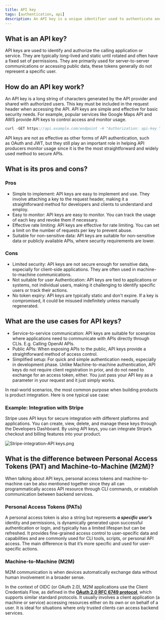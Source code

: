 ```yaml
---
title: API key
tags: [authentication, api]
description: An API key is a unique identifier used to authenticate and authorize a client when accessing an API. It serves as a secret token included in API requests to verify the client’s identity and allow access to specific resources or services. API keys are typically used in server-to-server communications or when accessing public data.
---
```


## What is an API key?

API keys are used to identify and authorize the calling application or service. They are typically long-lived and static until rotated and often have a fixed set of permissions. They are primarily used for server-to-server communications or accessing public data, these tokens generally do not represent a specific user.

## How do an API key work?

An API key is a long string of characters generated by the API provider and shared with authorized users. This key must be included in the request header when accessing the API. API keys are simple and effective for basic security needs. For example, popular services like Google Maps API and AWS provide API keys to control access and monitor usage.

```java
curl -GET https://api.example.com/endpoint -H "Authorization: api-key YOUR_API_KEY"
```

API keys are not as effective as other forms of API authentication, such as OAuth and JWT, but they still play an important role in helping API producers monitor usage since it is the the most straightforward and widely used method to secure APIs.

## What is its pros and cons?

### Pros

- Simple to implement: API keys are easy to implement and use. They involve attaching a key to the request header, making it a straightforward method for developers and clients to understand and employ.
- Easy to monitor: API keys are easy to monitor. You can track the usage of each key and revoke them if necessary.
- Effective rate limiting: API keys are effective for rate limiting. You can set a limit on the number of requests per key to prevent abuse.
- Suitable for non-sensitive data: API keys are suitable for non-sensitive data or publicly available APIs, where security requirements are lower.

### Cons

- Limited security: API keys are not secure enough for sensitive data, especially for client-side applications. They are often used in machine-to-machine communications.
- Not suitable for user Authentication: API keys are tied to applications or systems, not individual users, making it challenging to identify specific users or track their actions.
- No token expiry: API keys are typically static and don't expire. If a key is compromised, it could be misused indefinitely unless manually regenerated.

## What are the use cases for API keys?

- Service-to-service communication: API keys are suitable for scenarios where applications need to communicate with APIs directly through CLIs. E.g. Calling OpenAI APIs.
- Public APIs: When exposing APIs to the public, API keys provide a straightforward method of access control.
- Simplified setup: For quick and simple authentication needs, especially in development phase. Unlike Machine-to-machine authentication, API keys do not require client registration in prior, and do not need to exchange for an access token, either. You just pass your API key as a parameter in your request and it just simply works.

In real-world scenarios, the most common purpose when building products is product integration. Here is one typical use case:

### Example: Integration with Stripe

Stripe uses API keys for secure integration with different platforms and applications. You can create, view, delete, and manage these keys through the Developers Dashboard. By using API keys, you can integrate Stripe’s checkout and billing features into your product.

![Stripe-integration-API keys.png](https://uploads.strapi.logto.io/Stripe_integration_API_keys_cb6a2bc679.png)

## What is the difference between Personal Access Tokens (PAT) and Machine-to-Machine (M2M)?

When talking about API keys, personal access tokens and machine-to-machine can be also mentioned together since they all can programmatically access API resource through CLI commands, or establish communication between backend services.

### Personal Access Tokens (PATs)

A personal access token is also a string but represents ***a specific user’s*** identity and permissions, is dynamically generated upon successful authentication or login, and typically has a limited lifespan but can be refreshed. It provides fine-grained access control to user-specific data and capabilities and are commonly used for CLI tools, scripts, or personal API access. The main difference is that it’s more specific and used for user-specific actions.

### Machine-to-Machine (M2M)

M2M communication is when devices automatically exchange data without human involvement in a broader sense.

In the context of OIDC (or OAuth 2.0), M2M applications use the Client Credentials Flow, as defined in the [**OAuth 2.0 RFC 6749 protocol**](https://datatracker.ietf.org/doc/html/rfc6749), which supports similar standard protocols. It usually involves a client application (a machine or service) accessing resources either on its own or on behalf of a user. It is ideal for situations where only trusted clients can access backend services. 
